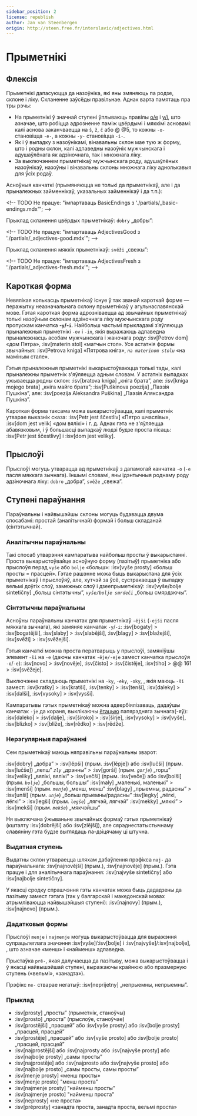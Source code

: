 ```yaml
---
sidebar_position: 2
license: republish
author: Jan van Steenbergen
origin: http://steen.free.fr/interslavic/adjectives.html
---
```


# Прыметнікі

## Флексія

Прыметнікі дапасуюцца да назоўніка, які яны змяняюць па родзе, склоне і ліку. Скланенне заўсёды правільнае. Аднак варта памятаць пра тры рэчы:

- На прыметнікі ў значнай ступені ўплываюць правілы [o/e][1] і [y/i][2], што азначае, што робіцца адрозненне паміж цвёрдымі і мяккімі асновамі: калі аснова заканчваецца на `š`, `ž`, `č`  або @ @5, то кожны `-o-` становіцца `-e-`, а кожны `-y-` становіцца `-i-`.
- Як і ў выпадку з назоўнікамі, вінавальны склон мае тую ж форму, што і родны склон, калі адпаведны назоўнік мужчынскага і адушаўлёнага як адзіночнага, так і множнага ліку.
- За выключэннем прыметнікаў мужчынскага роду, адушаўлёных назоўнікаў, назоўны і вінавальны склоны множнага ліку аднолькавыя для ўсіх родаў.

Асноўныя канчаткі (прымяняюцца не толькі да прыметнікаў, але і да прыналежных займеннікаў, указальных займеннікаў і да т.п.):

\<!-- TODO Не працуе: "імпартаваць BasicEndings з './partials/\_basic-endings.mdx'"; -->

Прыклад скланення цвёрдых прыметнікаў: `dobry` „добры”:

\<!-- TODO Не працуе: "імпартаваць AdjectivesGood з './partials/\_adjectives-good.mdx'"; -->

Прыклад скланення мяккіх прыметнікаў: `svěži` „свежы”:

\<!-- TODO Не працуе: "імпартаваць AdjectivesFresh з './partials/\_adjectives-fresh.mdx'"; -->

## Кароткая форма

Невялікая колькасць прыметнікаў існуе ў так званай кароткай форме — перажытку неазначальнага склону прыметнікаў у агульнаславянскай мове. Гэтая кароткая форма адрозніваецца ад звычайных прыметнікаў толькі назоўным склонам адзіночнага ліку мужчынскага роду пропускам канчатка **-`y`/-`i`**. Найбольш частымі прыкладамі з’яўляюцца прыналежныя прыметнікі `-ov` і `-in`, якія выражаюць адпаведна прыналежнасць асобам мужчынскага і жаночага роду: :isv[Petrov dom] «дом Пятра», :isv[materin stol] «матчын стол». Усе астатнія формы звычайныя: :isv[Petrova kniga] «Пятрова кніга», _`na materinom stolu`_ «на маміным стале».

Гэтыя прыналежныя прыметнікі выкарыстоўваюцца толькі тады, калі прыналежны прыметнік з'яўляецца адным словам. У астатніх выпадках ужываецца родны склон: :isv[bratova kniga] „кніга брата”, але: :isv[kniga mojego brata] „кніга майго брата”; :isv[Puškinova poezija] „Паэзія Пушкіна”, але: :isv[poezija Aleksandra Puškina] „Паэзія Аляксандра Пушкіна”.

Кароткая форма таксама можа выкарыстоўвацца, калі прыметнік утварае выказнік сказа: :isv[Petr jest ščestliv] «Пятро шчаслівы», :isv[dom jest velik] «дом вялікі» і г. д. Аднак гэта не з'яўляецца абавязковым, і ў большасці выпадкаў людзі будзе проста пісаць: :isv[Petr jest ščestlivy] і :isv[dom jest veliky].

## Прыслоўі

Прыслоўі могуць утварацца ад прыметнікаў з дапамогай канчатка `-o` (`-e` пасля мяккага зычнага). Іншымі словамі, яны ідэнтычныя роднаму роду адзіночнага ліку: `dobro` „добра”, `svěže` „свежа”.

## Ступені параўнання

Параўнальны і найвышэйшы склоны могуць будавацца двума спосабамі: простай (аналітычнай) формай і больш складанай (сінтэтычнай).

### Аналітычны параўнальны

Такі спосаб утварэння кампаратыва найбольш просты ў выкарыстанні. Проста выкарыстоўвайце асноўную форму (пазітыў) прыметніка або прыслоўя перад `vyše` або `bolje` «больш»: :isv[vyše prosty] «больш просты = прасцей». Гэтае рашэнне можа быць выкарыстана для ўсіх прыметнікаў і прыслоўяў, але, хутчэй за ўсё, сустракаецца ў выпадку вельмі доўгіх слоў, замежных слоў і дзеепрыметнікаў: :isv[vyše/bolje sintetičny] „больш сінтэтычны”, _`vyše/bolje smrdeči`_ „больш смярдзючы”.

### Сінтэтычны параўнальны

Асноўны параўнальны канчатак для прыметнікаў `-ějši` (`-ejši` пасля мяккага зычнага), які замяняе канчатак `-y`/`-i`: :isv[bogaty] > :isv[bogatějši], :isv[slaby]  > :isv[slabějši], :isv[blagy]  > :isv[blažejši], :isv[svěži]  > :isv[svěžejši].

Гэтыя канчаткі можна проста ператварыць у прыслоўі, замяніўшы элемент `-ši` на `-e` (даючы канчатак `-ěje/-eje` замест канчатка прыслоўя `-o`/`-e`): :isv[novo] > :isv[nověje], :isv[čisto]  > :isv[čistěje], :isv[tiho]  > @@ 161 > :isv[svěžeje].

Выключэнне складаюць прыметнікі на `-ky`, `-eky`, `-oky`, , якія маюць `-ši` замест: :isv[kratky] > :isv[kratši], :isv[tenky]  > :isv[tenši], :isv[daleky]  > :isv[dalši], :isv[vysoky]  > :isv[vysši].

Кампаратывы гэтых прыметнікаў можна адвербіялізаваць, дадаўшы канчатак `-je` да кораня, выклікаючы [ётацыю][3] папярэдняга зычнага(-яў): :isv[daleko] > :isv[dalje], :isv[široko]  > :isv[širje], :isv[vysoky]  > :isv[vyše], :isv[blizko]  > :isv[bliže], :isv[rědko]  > :isv[rědže].

### Нерэгулярныя параўнанні

Сем прыметнікаў маюць няправільны параўнальны зварот:

:isv[dobry] „добра” > :isv[lěpši] (прым. :isv[lěpje]) або :isv[lučši] (прым. :isv[lučše]) „лепш”
_`zly`_ „дрэнны” > :isv[gorši] (прым. _`gorje`_) „горш”
:isv[veliky] „вялікі, вялікі” > :isv[večši] (прым. :isv[veče]) або :isv[bolši] (прым. _`bolje`_) „большы, большы”
:isv[maly] „маленькі, маленькі” > :isv[menši] (прым. _`menje`_) „менш, менш”
:isv[blagy] „прыемны, радасны” > :isv[unši] (прым. _`unje`_) „больш прыемны/радасны”
:isv[legky] „лёгкі, лёгкі” > :isv[legši] (прым. _`legše`_) „лягчэй, лягчэй”
:isv[mekky] „мяккі” > :isv[mekši] (прым. _`mekše`_) „мякчэйшы”

Ня выключана ўжываньне звычайных формаў гэтых прыметнікаў (кшталту :isv[dobrějši] або :isv[zlějši]), але сярэднестатыстычнаму славяніну гэта будзе выглядаць па-дзіцячаму ці штучна.

### Выдатная ступень

Выдатны склон утвараецца шляхам дабаўлення прэфікса `naj-` да параўнальнага: :isv[najnovějši] (прым.), :isv[najnověje] (прым.). Гэта працуе і для аналітычнага параўнання: :isv[najvyše sintetičny] або :isv[najbolje sintetičny].

У якасці сродку спрашчэння гэты канчатак можа быць дададзены да пазітыву замест гэтага (так у балгарскай і македонскай мовах атрымліваюцца найвышэйшыя ступені): :isv[najnovy] (прым.), :isv[najnovo] (прым.).

### Дадатковыя формы

Прыслоўі `menje` і `najmenje` могуць выкарыстоўвацца для выражэння супрацьлеглага значэння :isv[vyše]/:isv[bolje]  і :isv[najvyše]/:isv[najbolje], , што азначае «менш» і «найменш» адпаведна.

Прыстаўка `prě-`, якая далучаецца да пазітыву, можа выкарыстоўвацца і ў якасці найвышэйшай ступені, выражаючы крайнюю або празмерную ступень («вельмі», «занадта»).

Прэфікс `ne-` стварае негатыў: :isv[neprijetny] „непрыемны, непрыемны”.

### Прыклад

- :isv[prosty] „просты” (прыметнік, станоўчы)
- :isv[prosto] „проста” (прыслоўе, станоўчае)
- :isv[prostějši] „прасцей” або :isv[vyše prosty] або :isv[bolje prosty] „прасцей, прасцей”
- :isv[prostěje] „прасцей” або :isv[vyše prosto] або :isv[bolje prosto] „прасцей, прасцей”
- :isv[najprostějši] або :isv\[najprosty або :isv[najvyše prosty] або :isv[najbolje prosty] „самы просты”
- :isv[najprostěje] або :isv\[najprosto або :isv[najvyše prosto] або :isv[najbolje prosto] „самы просты, самы просты”
- :isv[menje prosty] «менш просты»
- :isv[menje prosto] "менш проста"
- :isv[najmenje prosty] "найменш просты"
- :isv[najmenje prosto] "найменш проста"
- :isv[neprosty] «не проста»
- :isv[prěprosty] «занадта проста, занадта проста, вельмі проста»

[1]: ../phonology.mdx#o

[2]: ../phonology.mdx#y

[3]: ../phonology.mdx#iotation

